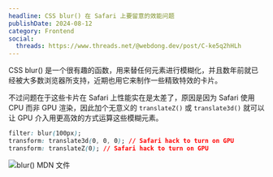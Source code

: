 ```yaml
---
headline: CSS blur() 在 Safari 上要留意的效能问题
publishDate: 2024-08-12
category: Frontend
social:
  threads: https://www.threads.net/@webdong.dev/post/C-ke5q2hHLh
---
```


CSS blur() 是一个很有趣的函数，用来替任何元素进行模糊化，并且数年前就已经被大多数浏览器所支持，近期也用它来制作一些精致特效的卡片。

不过问题在于这些卡片在 Safari 上性能实在是太差了，原因是因为 Safari 使用 CPU 而非 GPU 渲染，因此加个无意义的 `translateZ()` 或 `translate3d()` 就可以让 GPU 介入用更高效的方式运算这些模糊元素。

```css
filter: blur(100px);
transform: translate3d(0, 0, 0); // Safari hack to turn on GPU
transform: translateZ(0); // Safari hack to turn on GPU
```

![blur() MDN 文件](blur-example.webp)
